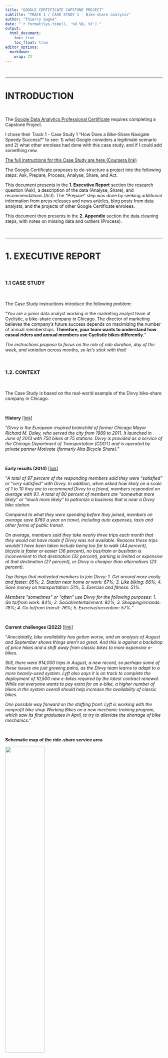 ```yaml
---
title: "GOOGLE CERTIFICATE CAPSTONE PROJECT"
subtitle: "TRACK 1 / CASE STUDY 1 - Bike-share analysis"
author: "Thierry Gagné"
date: "`r format(Sys.time(), '%d %B, %Y')`"
output: 
  html_document:
    toc: true
    toc_float: true
editor_options: 
  markdown: 
    wrap: 72
---
```


<br>

------------------------------------------------------------------------

# INTRODUCTION

<br>

The [Google Data Analytics Professional
Certificate](https://www.coursera.org/professional-certificates/google-data-analytics?utm_source=gg&utm_medium=sem&utm_campaign=15-GoogleCareerCert-HubPage-ROW&utm_content=B2C&campaignid=12525380573&adgroupid=123096382230&device=c&keyword=google%20ads%20certification%20course&matchtype=b&network=g&devicemodel=&adpostion=&creativeid=505430311641&hide_mobile_promo&gclid=Cj0KCQiA-oqdBhDfARIsAO0TrGEBNjgbJf-fPfRDLgRR64oVqxHErOw17pTFvLlQfymtuBR7j4Yd7qMaAkeTEALw_wcB)
requires completing a Capstone Project.

I chose their Track 1 - Case Study 1 "How Does a Bike-Share Navigate
Speedy Success?" to see: 1) what Google considers a legitimate scenario
and 2) what other enrolees had done with this case study, and if I could
add something new.

[The full instructions for this Case Study are here (Coursera
link)](https://d3c33hcgiwev3.cloudfront.net/aacF81H_TsWnBfNR_x7FIg_36299b28fa0c4a5aba836111daad12f1_DAC8-Case-Study-1.pdf?Expires=1671753600&Signature=SN1XImZyjAQE8SVADYjyPpK9RhC4ua6XUap0jEeQeqjXlUhylKT8iDPg7n-sGvIRqRYd9a1x1Wrvgc-f5rKdNDC~JkqAyCJK3fZTs9P4-csz9JidOTLwzeTc500kKNY1ZM-jP5iB2HJF4ok~igaVMpU7UKJnz1xKB7LJcH85UWc_&Key-Pair-Id=APKAJLTNE6QMUY6HBC5A)

The Google Certificate proposes to de-structure a project into the
following steps: Ask, Prepare, Process, Analyse, Share, and Act.

This document presents in the **1. Executive Report** section the
research question (Ask), a description of the data (Analyse, Share), and
recommendations (Act). The "Prepare" step was done by seeking additional
information from press releases and news articles, blog posts from data
analysts, and the projects of other Google Certificate enrolees.

This document then presents in the **2. Appendix** section the data
cleaning steps, with notes on missing data and outliers (Process).

<br>

------------------------------------------------------------------------

# 1. EXECUTIVE REPORT

<br>

### 1.1 CASE STUDY

<br>

The Case Study instructions introduce the following problem:

"You are a junior data analyst working in the marketing analyst team at
Cyclistic, a bike-share company in Chicago. The director of marketing
believes the company's future success depends on maximizing the number
of annual memberships. **Therefore, your team wants to understand how
casual riders and annual members use Cyclistic bikes differently.**"

*The instructions propose to focus on the role of ride duration, day of
the week, and variation across months, so let's stick with that!*

<br>

### 1.2. CONTEXT

<br>

The Case Study is based on the real-world example of the Divvy
bike-share company in Chicago.

<br>

**History**
[[link]](https://www.linkedin.com/pulse/divvy-bikes-review-chicago-bike-sharing-puts-brakes-ux-will-scott/)

"*Divvy is the European-inspired brainchild of former Chicago Mayor
Richard M. Daley, who served the city from 1989 to 2011. It launched in
June of 2013 with 750 bikes at 75 stations. Divvy is provided as a
service of the Chicago Department of Transportation (CDOT) and is
operated by private partner Motivate (formerly Alta Bicycle Share).*"

<br>

**Early results (2014)**
[[link]](https://www.chicago.gov/city/en/depts/mayor/press_room/press_releases/2014/mar/survey-of-divvy-members-brings-positive-reviews-of-chicagos-newe.html)

"*A total of 97 percent of the responding members said they were
"satisfied" or "very satisfied" with Divvy. In addition, when asked how
likely on a scale of 1 to 10 they are to recommend Divvy to a friend,
members responded on average with 9.1. A total of 80 percent of members
are "somewhat more likely" or "much more likely" to patronize a business
that is near a Divvy bike station.*

*Compared to what they were spending before they joined, members on
average save \$760 a year on travel, including auto expenses, taxis and
other forms of public transit.*

*On average, members said they take nearly three trips each month that
they would not have made if Divvy was not available. Reasons these trips
wouldn't have been taken include being too far to walk (44 percent),
bicycle is faster or easier (36 percent), no bus/train or bus/train is
inconvenient to that destination (32 percent), parking is limited or
expensive at that destination (27 percent), or Divvy is cheaper than
alternatives (23 percent).*

*Top things that motivated members to join Divvy:* *1. Get around more
easily and faster: 85%;* *2. Station near home or work: 67%;* *3. Like
biking: 66%;* *4. Save money on transportation: 51%;* *5. Exercise and
fitness: 51%.*

*Members "sometimes" or "often" use Divvy for the following purposes:*
*1. Go to/from work: 84%;* *2. Social/entertainment: 82%;* *3.
Shopping/errands: 78%;* *4. Go to/from transit: 76%;* *5.
Exercise/recreation: 57%.*"

<br>

**Current challenges (2022)**
[[link]](https://chi.streetsblog.org/2022/09/30/whats-going-on-with-divvy-availability-lets-look-at-the-data/)

"*Anecdotally, bike availability has gotten worse, and an analysis of
August and September shows things aren't so great. And this is against a
backdrop of price hikes and a shift away from classic bikes to more
expensive e-bikes.*

*Still, there were 914,000 trips in August, a new record, so perhaps
some of these issues are just growing pains, as the Divvy team learns to
adapt to a more heavily-used system. Lyft also says it is on track to
complete the deployment of 10,500 new e-bikes required by the latest
contract renewal. While not everyone wants to pay extra for an e-bike, a
higher number of bikes in the system overall should help increase the
availability of classic bikes.*

*One possible way forward on the staffing front: Lyft is working with
the nonprofit bike shop Working Bikes on a new mechanic training
program, which saw its first graduates in April, to try to alleviate the
shortage of bike mechanics.*"

<br>

**Schematic map of the ride-share service area**

![](https://images.contentful.com/p6ae3zqfb1e3/4U39T1NA0QfNcD5B2y0BFR/25db2480459543217fe734399cb48d25/CHI-E-Bike-Zone-Map.png){width="50%,"
height="50%"}

<br>

[Interactive map of Divvy stations](https://account.divvybikes.com/map)

[More information on the Divvy bike sharing
platform](https://ride.divvybikes.com/how-it-works)

[More information on the Divvy pricing
model](https://ride.divvybikes.com/pricing)

<br>

### 1.3 DATASET

<br>

The Case Study instructions ask to use the last 12 months of data on
this website:

[Link to Divvy
database](https://divvy-tripdata.s3.amazonaws.com/index.html)

[More information on the Divvy
data](https://ride.divvybikes.com/system-data)

Importantly, the rows represent rides, not riders.

[The City of Chicago shares the same data with additional information on
the age and sex of riders, but this will not be explored
here](https://data.cityofchicago.org/Transportation/Divvy-Trips/fg6s-gzvg).

**I will use the 12 files between Dec 2021 and November 2022 (since I started the project on Dec 21st 2022).**

<br>

### 1.4 RESULTS

<br>

```r

# CODE CHUNK 1

################################################
#### 1. INSTALL AND LOAD R PACKAGES
################################################

# CONSIDER INSTALLING THESE PACKAGES

# install.packages("tidyverse")
# install.packages("lubridate")
# install.packages("mapview")
# install.packages("sf")
# install.packages("magick")

# FOR GENERAL CLEANING

library("tidyverse")
library("lubridate")

# FOR THE MAPVIEW

library(sf)
sf::sf_use_s2(FALSE)
library(mapview)
library(magick)

################################################
#### 2. OPEN DATASET
################################################

rm(list = ls())

# THIS OPENS ALL 12 MONTHS SEPARATELY

setwd("/Users/thierrygagne/Desktop/Learning/Learning R/Google Certificate/Course 8 - Capstone/data")
newdata_1_df <- cbind("month_id" = 1, read_csv("202112-divvy-tripdata.csv"))
newdata_2_df <- cbind("month_id" = 2, read_csv("202201-divvy-tripdata.csv"))
newdata_3_df <- cbind("month_id" = 3, read_csv("202202-divvy-tripdata.csv"))
newdata_4_df <- cbind("month_id" = 4, read_csv("202203-divvy-tripdata.csv"))
newdata_5_df <- cbind("month_id" = 5, read_csv("202204-divvy-tripdata.csv"))
newdata_6_df <- cbind("month_id" = 6, read_csv("202205-divvy-tripdata.csv"))
newdata_7_df <- cbind("month_id" = 7, read_csv("202206-divvy-tripdata.csv"))
newdata_8_df <- cbind("month_id" = 8, read_csv("202207-divvy-tripdata.csv"))
newdata_9_df <- cbind("month_id" = 9, read_csv("202208-divvy-tripdata.csv"))
newdata_10_df <- cbind("month_id" = 10, read_csv("202209-divvy-publictripdata.csv"))
newdata_11_df <- cbind("month_id" = 11, read_csv("202210-divvy-tripdata.csv"))
newdata_12_df <- cbind("month_id" = 12, read_csv("202211-divvy-tripdata.csv"))

# THIS SECTION KEEPS ONLY 2.5 % OF ROWS FOR EACH MONTH TO SAVE TIME ON PRELIMINARY ANALYSES

# samplesize1 <- newdata_1_df %>% summarise(n()/50)
# newdata_1_df <- sample_n(newdata_1_df, samplesize1[[1]])
# samplesize2 <- newdata_2_df %>% summarise(n()/50)
# newdata_2_df <- sample_n(newdata_2_df, samplesize2[[1]])
# samplesize3 <- newdata_3_df %>% summarise(n()/50)
# newdata_3_df <- sample_n(newdata_3_df, samplesize3[[1]])
# samplesize4 <- newdata_4_df %>% summarise(n()/50)
# newdata_4_df <- sample_n(newdata_4_df, samplesize4[[1]])
# samplesize5 <- newdata_5_df %>% summarise(n()/50)
# newdata_5_df <- sample_n(newdata_5_df, samplesize5[[1]])
# samplesize6 <- newdata_6_df %>% summarise(n()/50)
# newdata_6_df <- sample_n(newdata_6_df, samplesize6[[1]])
# samplesize7 <- newdata_7_df %>% summarise(n()/50)
# newdata_7_df <- sample_n(newdata_7_df, samplesize7[[1]])
# samplesize8 <- newdata_8_df %>% summarise(n()/50)
# newdata_8_df <- sample_n(newdata_8_df, samplesize8[[1]])
# samplesize9 <- newdata_9_df %>% summarise(n()/50)
# newdata_9_df <- sample_n(newdata_9_df, samplesize9[[1]])
# samplesize10 <- newdata_10_df %>% summarise(n()/50)
# newdata_10_df <- sample_n(newdata_10_df, samplesize10[[1]])
# samplesize11 <- newdata_11_df %>% summarise(n()/50)
# newdata_11_df <- sample_n(newdata_11_df, samplesize11[[1]])
# samplesize12 <- newdata_12_df %>% summarise(n()/50)
# newdata_12_df <- sample_n(newdata_12_df, samplesize12[[1]])

# THIS BINDS ALL THE 12 FILES TOGETHER

newdata_df <- rbind(newdata_1_df,
                      newdata_2_df,
                      newdata_3_df,
                      newdata_4_df,
                      newdata_5_df,
                      newdata_6_df,
                      newdata_7_df,
                      newdata_8_df,
                      newdata_9_df,
                      newdata_10_df,
                      newdata_11_df,
                      newdata_12_df)

original_df <- newdata_df

# THIS REMOVES THE 12 SEPARATE FILES

rm(list = c("newdata_1_df",
                    "newdata_2_df",
                    "newdata_3_df",
                    "newdata_4_df",
                    "newdata_5_df",
                    "newdata_6_df",
                    "newdata_7_df",
                    "newdata_8_df",
                    "newdata_9_df",
                    "newdata_10_df",
                    "newdata_11_df",
                    "newdata_12_df"))

rm(list = c("samplesize1",
                    "samplesize2",
                    "samplesize3",
                    "samplesize4",
                    "samplesize5",
                    "samplesize6",
                    "samplesize7",
                    "samplesize8",
                    "samplesize9",
                    "samplesize10",
                    "samplesize11",
                    "samplesize12"))

# How to use rbind to merge dataframes:
# https://www.statmethods.net/management/merging.html

```

```r

# CODE CHUNK 2

################################################
#### 1. Creating the "length of each ride" variable
################################################

newdata_df$ride_length <- as.numeric(newdata_df$ended_at - newdata_df$started_at)

################################################
#### 2. Creating the "day of the week" variable
################################################

newdata_df$day_of_week <- wday(newdata_df$started_at)
newdata_df$day_of_week <- factor(newdata_df$day_of_week,
  levels = c(1, 2, 3, 4, 5, 6, 7),
  labels = c("Su", "Mo", "Tu", "We", "Th", "Fr", "Sa"))
    
################################################
#### Creating the MONTH variable
################################################

newdata_df$month <- factor(as.character(newdata_df$month_id),
                           levels = (c(1, 2, 3, 4, 5, 6, 7, 8, 9, 10, 11, 12)),
                           labels = (c("Dec", "Jan", "Feb", "Mar", "Apr", "May", "Jun", "Jul", "Aug", "Sep", "Oct", "Nov"))
                           )

################################################
#### Creating the OUTLIER variable
################################################

newoutlier1 <- subset(newdata_df, ride_id == "3327172413547F64")
newoutlier2 <- subset(newdata_df, ride_length >= 1 & newdata_df$ride_length <= 59)
newoutlier3 <- subset(newdata_df, ride_length <= 0 | newdata_df$ride_length > 10800)
newoutlier4 <- subset(newdata_df, ((newdata_df$rideable_type == "classic_bike" | newdata_df$rideable_type == "docked_bike") & is.na(newdata_df$end_station_name) == TRUE))

newdata_df$outlier <- 0
newdata_df$outlier[newdata_df$ride_length <= 10800] <- "Valid"
newdata_df$outlier[newdata_df$ride_length <= 59] <- "Outlier"
newdata_df$outlier[newdata_df$ride_length > 10800] <- "Outlier"
newdata_df$outlier[(newdata_df$rideable_type == "classic_bike" | newdata_df$rideable_type == "docked_bike") & is.na(newdata_df$end_station_name) == TRUE] <- "Outlier"
newdata_df$outlier[newdata_df$ride_id == "3327172413547F64"] <- "Outlier"

newdata_df$outlier <- as.factor(newdata_df$outlier)
#prop.table(table(newdata_df$outlier))

newdata_df <- subset(newdata_df, newdata_df$outlier == "Valid")

################################################
#### Creating the DAY and DAILYRIDE variables
################################################

# RECONVERT STARTED AT INTO DATES
newdata_df$day <- as.Date(newdata_df$started_at)

# COMPUTE TOTAL RIDES PER DAY
newdatacount <- newdata_df %>%
  group_by(day) %>% 
  count()

newdata_df <- merge(newdata_df, newdatacount, by=c("day"))
newdata_df$dailyridestotal <- newdata_df$n
newdata_df = subset(newdata_df, select = -c(n))

# COMPUTE TOTAL RIDES PER DAY, CASUALS ONLY
newdatacount <- newdata_df %>%
  filter(member_casual == "casual") %>% 
  group_by(day) %>% 
  count()

newdata_df <- merge(newdata_df, newdatacount, by=c("day"))
newdata_df$dailyridescasual <- newdata_df$n
newdata_df = subset(newdata_df, select = -c(n))

# COMPUTE TOTAL RIDES PER DAY, MEMBERS ONLY
newdatacount <- newdata_df %>%
  filter(member_casual == "member") %>% 
  group_by(day) %>% 
  count()

newdata_df <- merge(newdata_df, newdatacount, by=c("day"))
newdata_df$dailyridesmember <- newdata_df$n
newdata_df = subset(newdata_df, select = -c(n))

rm(newdatacount)

#########################################
# CREATE START AND END STATIONS VARIABLES
#########################################

# MOST POPULAR START STATIONS
newdatacount <- newdata_df %>%
  group_by(start_station_name) %>% 
      count()

newdata_df <- merge(newdata_df, newdatacount, by=c("start_station_name"))
newdata_df$startstationtotal <- newdata_df$n
newdata_df$startstationtotal[is.na(newdata_df$start_station_name)==TRUE] <- NA
newdata_df = subset(newdata_df, select = -c(n))

# START STATION RANK
start_station_rank <- 
  newdata_df %>% 
    mutate(rank = dense_rank(desc(startstationtotal)))

start_station_rank = subset(start_station_rank, select = c("rank"))
newdata_df <- cbind(newdata_df, start_station_rank)
newdata_df$start_rank <- newdata_df$rank
newdata_df <- subset(newdata_df, select = -c(rank))

# CALCULATE COORDINATES FOR SUBSET OF HOT STATIONS

newdata_df$hot_start_lat <- newdata_df$start_lat
newdata_df$hot_start_lat[newdata_df$start_rank > 50] <- NA

newdata_df$hot_start_lng <- newdata_df$start_lng
newdata_df$hot_start_lng[newdata_df$start_rank > 50] <- NA

# MOST POPULAR END STATIONS
newdatacount <- newdata_df %>%
  group_by(end_station_name) %>% 
  count()

newdata_df <- merge(newdata_df, newdatacount, by=c("end_station_name"))
newdata_df$endstationtotal <- newdata_df$n
newdata_df$endstationtotal[is.na(newdata_df$end_station_name)==TRUE] <- NA
newdata_df = subset(newdata_df, select = -c(n))

# END STATION RANK
end_station_rank <- 
  newdata_df %>% 
    mutate(rank = dense_rank(desc(endstationtotal)))

end_station_rank = subset(end_station_rank, select = c("rank"))
newdata_df <- cbind(newdata_df, end_station_rank)
newdata_df$end_rank <- newdata_df$rank
newdata_df <- subset(newdata_df, select = -c(rank))

# CALCULATE COORDINATES FOR SUBSET OF END STATIONS

newdata_df$hot_end_lat <- newdata_df$end_lat
newdata_df$hot_end_lat[newdata_df$end_rank > 50] <- NA

newdata_df$hot_end_lng <- newdata_df$end_lng
newdata_df$hot_end_lng[newdata_df$end_rank > 50] <- NA

#########################################
# CREATE START AND END STATIONS VARIABLES FOR MAPVIEW
#########################################

# SHOW MAPS

# See: https://masonfidino.com/investigate_spatial_data/

start_stations_df <- newdata_df %>% group_by(start_station_id) %>% filter(row_number() == 1)
start_stations_df <- cbind(newdata = "start", start_stations_df)
start_stations_df <- start_stations_df %>% arrange(start_station_name)

end_stations_df <- newdata_df %>% group_by(end_station_id) %>% filter(row_number() == 1)
end_stations_df <- cbind(newdata = "end", end_stations_df)
end_stations_df <- end_stations_df %>% arrange(end_station_name)

all_stations_df <- rbind(start_stations_df, end_stations_df)

all_stations_df$station_name <- NA
all_stations_df$lat <- NA
all_stations_df$lng <- NA

all_stations_df$station_name[all_stations_df$newdata == "start"] <- all_stations_df$start_station_name
all_stations_df$station_name[all_stations_df$newdata == "end"] <- all_stations_df$end_station_name

all_stations_df$lat[all_stations_df$newdata == "start"] <- all_stations_df$start_lat
all_stations_df$lat[all_stations_df$newdata == "end"] <- all_stations_df$end_lat
all_stations_df$lng[all_stations_df$newdata == "start"] <- all_stations_df$start_lng
all_stations_df$lng[all_stations_df$newdata == "end"] <- all_stations_df$end_lng

all_stations_df <- all_stations_df %>% distinct(station_name, .keep_all = TRUE)

all_stations <- data.frame(
  longitude = all_stations_df$lng,
  latitude = all_stations_df$lat,
  name = all_stations_df$station_name
)

all_stations <- sf::st_as_sf(
  all_stations, 
  coords = c("longitude","latitude"),
  crs = 4326 # lat/long coordinate reference system
)
   
# HOT START STATIONS

hot_start_stations <- data.frame(
  longitude = start_stations_df$hot_start_lng,
  latitude = start_stations_df$hot_start_lat,
  rank = start_stations_df$start_rank,
  name = start_stations_df$start_station_name
)

hot_start_stations <- subset(hot_start_stations, rank <= 50, select = c("longitude","latitude", "rank", "name"))

hot_start_stations <- sf::st_as_sf(
  hot_start_stations, 
  coords = c("longitude","latitude"),
  crs = 4326 # lat/long coordinate reference system
)

# END START STATIONS

hot_end_stations <- data.frame(
  longitude = end_stations_df$hot_end_lng,
  latitude = end_stations_df$hot_end_lat,
  rank = end_stations_df$end_rank,
  name = end_stations_df$end_station_name
)

hot_end_stations <- subset(hot_end_stations, rank <= 50, select = c("longitude","latitude", "rank", "name"))

hot_end_stations <- sf::st_as_sf(
  hot_end_stations, 
  coords = c("longitude","latitude"),
  crs = 4326 # lat/long coordinate reference system
)

```

##### 1.4.1. INTRODUCTION

<br>

The dataset has information on: the time and dock stations in which the
ride started and ended, whether rides were classic or electric bikes,
and whether these have been done by casual riders or annual members.

A total of 5,733,451 rides were available for analysis between December
2021 and November 2022.

During data cleaning, a small number of rides had: 1) started at a dock
station but not ended at a dock station, 2) an invalid ride duration
(e.g., negative, entire days), or 3) invalid geographical coordinates
(i.e., not in Chicago). We also need to remove rides that were less than
a minute to conform with [Divvy's data cleaning
policy](https://ride.divvybikes.com/system-data).

Analyses were therefore done in 5,592,668 valid rides (i.e., 97.5% of
the sample).

```r

# CODE CHUNK 3

# NUMBERS

# prop.table(table(newdata_df$member_casual))
# prop.table(table(newdata_df$rideable_type))
# prop.table(table(newdata_df$member_casual, newdata_df$rideable_type))

```

Overall, 40.8% of rides were done by casual riders and 59.2% by annual
members. Comparing ride type (i.e., classic bikes versus electric bike),
54.0% of rides were done on e-bikes among casual riders compared to
48.6% among annual members.

<br>

##### 1.4.2 GEOGRAPHICAL VARIATION

<br>

Figure 1 presents the geographical distribution of 1,306 stations,
highlighting the 50 most common start and end dock stations:

<br>

**FIGURE 1 - INTERACTIVE MAP OF DOCKING STATIONS**

```r

# CODE CHUNK 4

mapview::mapview(
  list(hot_start_stations, hot_end_stations, all_stations),
  legend = FALSE,
  col.regions = list("blue", "red", "blue"), 
  alpha.regions = list(0.45, 0.55, 0.0),
  label = list("name", "name", "name"),
  cex = list(5, 5, 2)
  )

```

*Top start stations are in pale blue, top end stations are in pale red,
and stations that are both appear in darker red.*

<br>

Table 1 lists the most common start and end dock stations:

<br>

**TABLE 1 - MOST COMMON DOCKING STATIONS**

```r

# CODE CHUNK 5

table11 <- newdata_df %>% group_by(start_station_name) %>% drop_na() %>% count() %>% arrange(-n)
table12 <- newdata_df %>% filter(member_casual == "casual") %>% group_by(start_station_name) %>% drop_na() %>% count() %>% arrange(-n)
table13 <- newdata_df %>% filter(member_casual == "member") %>% group_by(start_station_name) %>% drop_na() %>% count() %>% arrange(-n)
table1 <- merge(table11, table12, by = c("start_station_name"), all = TRUE)
table1 <- merge(table1, table13, by = c("start_station_name"), all = TRUE)
table1 <- table1 %>% arrange(-n.x)
names(table1)[2] <- "start_total"
names(table1)[3] <- "start_casual"
names(table1)[4] <- "start_member"

table21 <- newdata_df %>% group_by(end_station_name) %>% drop_na() %>% count() %>% arrange(-n)
table22 <- newdata_df %>% filter(member_casual == "casual") %>% group_by(end_station_name) %>% drop_na() %>% count() %>% arrange(-n)
table23 <- newdata_df %>% filter(member_casual == "member") %>% group_by(end_station_name) %>% drop_na() %>% count() %>% arrange(-n)
table2 <- merge(table21, table22, by = c("end_station_name"), all = TRUE)
table2 <- merge(table2, table23, by = c("end_station_name"), all = TRUE)
table2 <- table2 %>% arrange(-n.x)
names(table2)[2] <- "end_total"
names(table2)[3] <- "end_casual"
names(table2)[4] <- "end_member" 

table <- cbind(table1[1:15,], c(" "), c(" | "), table2[1:15,])
table$start_casual_p <- round(table$start_casual / table$start_total * 100, 1)
table$end_casual_p <- round(table$end_casual / table$end_total * 100, 1)

rm(list = c("table1", 
            "table11",
            "table12",
            "table13",
            "table2", "table21", "table22", "table23"))
   
# TO SOLVE
table <- cbind(table[,1:2], table[, 11], c(" /// "), table[,7:8], table[,12])

names(table)[1] <- "Start station"
names(table)[2] <- "Total"
names(table)[3] <- "% Casual"
names(table)[4] <- " "
names(table)[5] <- "End station "
names(table)[6] <- "Total"
names(table)[7] <- "% Casual"

knitr::kable(table, "simple")

```

<br>

Rides are done more often in the Chicago downtown area, and from and to
dock stations near major landmarks and public transit hubs.

The "% casual" support that the purpose of rides differs across
stations. For instance, rides starting at the "Millenium Park" station
included more casual riders leaving the park whereas rides starting at
the "Clark St & Elm St" station include more annual members, e.g.,
moving to and from work.

<br>

##### 1.4.3 SEASONAL VARIATION

<br>

Figure 2 and 3 presents the seasonal variation in rides among casual
riders and annual members by month and day.

<br>

**FIGURE 2 - Monthly rides, by membership status**

```r

# CODE CHUNK 6

# MONTHLY RIDES OVER THE YEAR

ggplot(data = newdata_df) +
  geom_bar(mapping = aes(x = month, 
                         fill = member_casual)) + 
labs(caption = "Divvy dataset, Dec 2021 to Nov 2022", fill = "") +
  xlab("Time (in months)") + ylab("Monthly rides")

```

**FIGURE 3 - Daily rides, by membership status**

```r

# CODE CHUNK 7

# DAILY RIDES OVER THE YEAR

ggplot(data = newdata_df) +
  geom_bar(mapping = aes(x = day, fill=member_casual)) + 
  geom_smooth(mapping = aes(x = day, y = dailyridescasual), color="red") + 
  geom_smooth(mapping = aes(x = day, y = dailyridesmember), color="aquamarine4") + 
  labs(caption = "Divvy dataset, Dec 2021 to Nov 2022", fill = "") +
  xlab("Time (in days)") + ylab("Daily rides")


```

<br>

Rides were more commonly done by annual members throughout the year,
except in June around the start of the summer where casual riders and
annual members were using the bike-share system to a similar extent.

<br>

**FIGURE 4 - Rides over days of the week, by month and membership
status**

```r

# CODE CHUNK 8

ggplot(data = newdata_df) +
  geom_bar(mapping = aes(x = day_of_week, fill=member_casual)) +
  facet_wrap(~month) + 
  labs(caption = "Divvy dataset, Dec 2021 to Nov 2022", fill = "") +
  xlab("Day of the week, by month") + ylab("Daily rides")

```

<br>

Figure 4 nicely shows that rides have been more common among casual
riders on Saturday and Sunday, particularly during the months of July
and October, whereas rides have been more common among annual members
during the weekdays.

<br>

##### 1.4.4 RIDE DURATION

<br>

Figures 5 and 6 presents the distribution of ride duration over months
and days of the week. Since ride duration is not normally distributed
(i.e., some rides have had a much longer duration compared to the
average), Figure 5 shows both the mean (in light gray) and median (in
dark gray).

<br>

```r

# CODE CHUNK 9

# MAKING THE PRELIMINARY STEP OF CREATING ALL THE VARIABLES FOR THE FIGURES

table_mean <- 
  newdata_df %>% 
  group_by(month, member_casual) %>% 
    summarise(mean = mean(ride_length))

table_median <- 
  newdata_df %>% 
  group_by(month, member_casual) %>% 
    summarise(median = median(ride_length))

table_mean_day <- 
  newdata_df %>% 
  group_by(day, member_casual) %>% 
    summarise(mean = mean(ride_length))

table_median_day <- 
  newdata_df %>% 
  group_by(day, member_casual) %>% 
    summarise(median = median(ride_length))

table_mean_dayofweek <- 
  newdata_df %>% 
    group_by(day_of_week, month, member_casual) %>% 
      summarise(mean = mean(ride_length))

# newdata_df %>% 
#   group_by(member_casual) %>% 
#     summarise(mean = mean(ride_length), 
#               median = median(ride_length))

```

**FIGURE 5 - Mean and median ride duration by month, by membership**

```r

ggplot() + 
  geom_bar(data = table_mean, mapping = aes(x=month, y=mean), stat="identity", width = 0.7, fill="grey") +
  geom_bar(data = table_median, mapping = aes(x=month, y=median), stat="identity") +
  geom_text(data = table_mean, aes(x=month, y=mean, label=round(mean)), vjust=1.6, color="black", size=3) + 
  geom_text(data = table_median, aes(x=month, y=median, label=round(median)), vjust=1.6, color="white", size=3) +
  facet_wrap(~member_casual) +
  labs(caption = "Divvy dataset, Dec 2021 to Nov 2022", fill = "") +
  xlab("Time (in months)") + ylab("Ride duration (in seconds)")

```

```r

# ggplot() + 
#   geom_bar(data = table_mean_day, mapping = aes(x=day, y=mean), stat="identity", fill="gray") +
#   geom_smooth(data = table_mean_day, mapping = aes(x=day, y=mean), se = FALSE, color="darkgray") +
#   geom_bar(data = table_median_day, mapping = aes(x=day, y=median), stat="identity") +
#   geom_smooth(data = table_median_day, mapping = aes(x=day, y=median), se = FALSE, color="darkgray") +
#   facet_wrap(~member_casual) +
#   labs(caption = "Divvy dataset, Dec 2021 to Nov 2022", fill = "") +
#   xlab("Time (in days)") + ylab("Ride duration (in seconds)")
  
```

**FIGURE 6 - Mean ride duration over days of the week, by month and
membership**

```r

ggplot(data = table_mean_dayofweek) +
  geom_bar(mapping = aes(x = day_of_week, y=mean, fill=member_casual), stat="identity", position=position_dodge()) +
  facet_wrap(~month) + 
  labs(caption = "Divvy dataset, Dec 2021 to Nov 2022", fill = "") +
  xlab("Day of the week, by month") + ylab("Ride duration (in seconds)")

```

<br>

Among casual riders, the average ride time was 20.5 minutes and 50% of
these rides lasted at least 13 minutes. This average duration varied
over months and days of the week, with casual riders being more likely
to have longer rides in the summer season, and on Saturday and Sunday.

Among annual members, the average ride time was 12.3 minutes and 50% of
these rides lasted at least 9 minutes. The average duration over months
and the days of the week among annual members varied in a similar way
across seasons, but to a much lesser degree compared to casual riders.

The difference in duration between casual riders and annual members and
between week and weekend days was relatively small in the winter months
(i.e., November to January), and relatively large in the main season
(i.e., March to October). This supports the idea that the purpose of
rides likely varied across days of the week and seasons, especially
among casual riders.

<br>

### 1.5 RECOMMENDATIONS

<br>

**These recommendations come from the combined work of data analysts
outside the Google Certificate, enrolees in the Google Certificate, and
myself. The articles used to support this list are referenced in the
next section.**

-   **Develop a relational database system allowing to link riders with
    rides**. This is critical. Even without their demographics, just
    having the id of the rider would blow open the possibilities for the
    prediction of membership uptake among casual riders.

-   **Ensure bike availability across docking stations** and monitor
    public sentiment toward the system. Given that people often ride
    with others, this means ensuring at least two working bikes per
    station.
    [[link]](https://chi.streetsblog.org/2022/09/30/whats-going-on-with-divvy-availability-lets-look-at-the-data/)

-   Consider **providing feedback to casual riders that have used the
    system for 1+ year** (e.g., "You have started with us over one year
    ago now! Did you know that riders who subscribed saved up to X\$
    over the past year? Consider the annual membership!").

-   Consider **referral incentives** for annual memberships.
    [[link]](https://medium.com/@grbaker7/what-does-the-bike-sharing-business-look-like-in-chicago-bb0722faf864)

-   Consider **optimizing the pricing model** (mix of and price for
    subscriptions vs one-time rides) to encourage annual membership.
    [[link]](https://medium.com/@grbaker7/what-does-the-bike-sharing-business-look-like-in-chicago-bb0722faf864)

-   Given the age distribution of the bike-share system usage,
    **prioritise Gen X'ers, Millennials, and Gen Z'ers who are most
    likely to use it to go to work (and back)**, and therefore more
    likely to become annual members.
    [[link]](https://www.heavy.ai/blog/oh-the-places-youll-go-analyzing-chicago-divvy-bike-share-data)

-   Given that many also combine the bike-share system and the public
    transport system to go to work (and back), **prioritise docking
    stations close to major public transit stops**.
    [[link]](https://www.heavy.ai/blog/oh-the-places-youll-go-analyzing-chicago-divvy-bike-share-data)

-   Given the large fluctuation in rides across months, **prioritise
    busier months for casual riders**, i.e., May to October.

-   Alternatively, **prioritise months with large month-on-month
    increases**, i.e., May to October, which likely highlights new
    users.

-   Given that most rides by casual riders are done during the weekend,
    **tailor an advertisement campaign to casual riders that use the
    system on Saturday and Sunday** to consider the annual membership.

-   Given the pricing model, **tailor an advertisement campaign to
    casual riders who have done rides between 30 and 45 minutes** to
    consider the annual membership. This duration is over the 30 minutes
    limit of the "Single Ride" payment option but under the 45 minutes
    limit of the "Annual Member" option.

-   Given that riders may be tourists, **prioritise casual riders who
    actually live in Chicago**.
    [[link]](https://rpubs.com/aronojeghuo/Google-Cyclistic)

-   Given that casual rides plummet during the off-season, **consider an
    alternative "seasonal" membership model** for casual riders who only
    use the bike-share system during the summer period.
    [[link]](https://medium.com/geekculture/google-data-analytics-capstone-project-cyclistic-bike-share-analysis-6c42340b3f10)

<br>

### 1.6 REFERENCES

<br>

##### 1.6.1 COURSERA ENROLEES

<br>

Blog posts from Coursera enrolees:

[**Analysis by Lion
Shi**](https://www.kaggle.com/code/lionshi/divvy-bikes-dataset-analysis/)

[**Analysis by Akhelaaditya**](https://rpubs.com/Akhelaaditya/798955)

[**Analysis by Hock
Chong**](https://medium.com/geekculture/google-data-analytics-capstone-project-cyclistic-bike-share-analysis-6c42340b3f10)

[**Analysis by Rodney Boyd**](https://rpubs.com/rodneycboyd/917243)

[**Analysis by Ajoke
Onojeghuo**](https://rpubs.com/aronojeghuo/Google-Cyclistic)

<br>

##### 1.6.2 OTHER SOURCES

<br>

Blog posts from other data analysts that examined the bike-share system.

[**"What's going on with Divvy availability? Let's look at the data." -
Steven Lucy, August
2022**](https://chi.streetsblog.org/2022/09/30/whats-going-on-with-divvy-availability-lets-look-at-the-data/)

[**"What does the Bike Sharing Business look like in Chicago?" -
Gabriela Baker,
2020**](https://medium.com/@grbaker7/what-does-the-bike-sharing-business-look-like-in-chicago-bb0722faf864)

[**"Oh, the Places You'll Go! Analyzing Chicago Divvy Bike Share Data" -
Samaksh (Avi) Goyal,
2019**](https://www.heavy.ai/blog/oh-the-places-youll-go-analyzing-chicago-divvy-bike-share-data)

<br>

I also found blog posts that examined the user experience with the
docking stations and the app, but did not take them into account since
the focus of the project was on the Divvy public data.

[**"Divvy Bikes Review : Chicago Bike Sharing Puts Brakes on UX" - Will
Scott,
2016**](https://www.linkedin.com/pulse/divvy-bikes-review-chicago-bike-sharing-puts-brakes-ux-will-scott/)

[**"UX Design Case Study: Divvy Bikes" - AKFantham,
2016**](https://www.linkedin.com/pulse/divvy-bikes-review-chicago-bike-sharing-puts-brakes-ux-will-scott/)

<br> <br> <br>

------------------------------------------------------------------------

# 2. APPENDIX

<br>

**With a combined sample of over 5 million observations, I skipped Excel
and went straight to R. I also skipped doing actual statistical tests
given the enormous size of the sample.**

<br>

##### 1. VARIABLE LIST

A first look at the dataset:

```r

glimpse(original_df[, 2:14])

```

We have 13 variables:

-   *ride_id*, an id variable for each observation
-   *rideable_type*, telling us whether the ride was done with a
    classic, docked, or electric bike
-   *started_at*, the time at which the ride started
-   *ended_at*, the time at which the ride ended
-   *start_station_name*, the name of the station where the ride started
-   *start_station_id*, the id of the station where the ride started
-   *end_station_name*, the name of the station where the ride ended
-   *end_station_id*, the id of the station where the ride ended
-   *start_lat*, the latitude of the station where the ride started
-   *start_lng*, the longitude of the station where the ride started
-   *end_lat*, the latitude of the station where the ride ended
-   *end_lng*, the longitude of the station where the ride ended
-   *member_casual*, **our key variable**, whether someone is a member
    or a casual rider.

<br>

##### 2. MISSING DATA

```r

newlist <- c("ride_id", 
             "rideable_type", 
             "started_at", 
             "ended_at", 
             "start_station_name", 
             "start_station_id", 
             "end_station_name", 
             "end_station_id",
             "start_lat",
             "start_lng",
             "end_lat",
             "end_lng",
             "member_casual")
for (x in newlist) {
  print(x)
  newmiss <- sum(is.na(original_df[x]) / nrow(original_df) * 100)
  print(paste0(round(newmiss, 2), " %"))
}

```

There was only a serious amount of missing data on the start station and
end station variables.

For start stations, we found all missing data in rides with the electric
bikes.

For end stations, we found some missing data in rides with classic and
docked bikes, but the large majority remained in rides with electric
bikes.

This means that: 1) many rides on electric bikes were simply not started
and/or ended at a normal docking station; 2) a very small number of
those who rode with a classic (or docked) bike ended their ride with
their bike left somewhere invalid (e.g., the side of the road or in a
lake).

<br>

##### 3. OUTLIERS

<br>

**3.1 IMPOSSIBLE GEOGRAPHICAL COORDINATES**

```r

newoutlier1 <- sf::st_as_sf(
  newoutlier1, 
  coords = c("start_lng", "start_lat"),
  crs = 4326 # lat/long coordinate reference system
)

mapview(
  newoutlier1[,16]
)

```

<br>

**3.2 IMPOSSIBLE TIME DURATION**

```r

print("Rows with a duration between 1 and 59 seconds")
nrow(newoutlier2)
print("Percentage with a duration between 1 and 59 seconds")
print(paste0(round(nrow(newoutlier2)/5733451*100, 4), " %"))

print("Rows with a duration of zero or negative seconds, or over three hours")
nrow(newoutlier3)
print("Percentage with a duration of zero or negative seconds, or over three hours")
print(paste0(round(nrow(newoutlier3)/5733451*100, 4), " %"))

```

<br>

**3.3 START STATION BUT NO END STATION AMONG CLASSIC/DOCK BIKE RIDES**

```r

print("Rides with a start station but no end station")
nrow(newoutlier4)
print("Percentage with a start station but no end station")
print(paste0(round(nrow(newoutlier4)/(5733451*0.508)*100, 4), " %"))

```

<br>

##### 4. EXTRA ANALYSES

<br>

**4.1 Rides by casual riders between 30 and 45 minutes**

```r

data3045 <- subset(newdata_df, ride_length >= 1800 & ride_length < 2700 & member_casual == "casual", select = c("ride_length"))
datacasual <- nrow(subset(newdata_df, member_casual == "casual"))
print("Rides by casual riders >= 30 and < 45 minutes")
nrow(data3045)
print("Percentage by casual riders >= 30 and < 45 minutes")
print(paste0(round(nrow(data3045) / datacasual*100, 4), " %"))

```

<br> <br> <br>

------------------------------------------------------------------------
